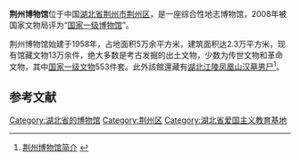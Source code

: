 {{coord|30|21|20|N|112|10|30|E|scale:10000|display=title}}
{{Infobox Museum
 |name          = 荆州博物馆
 |image         = Jingzhou_Museum_LOGO.png
 |imagesize     = 250
 |caption       = [[File:Jingzhou_Museum_2014.04.20_10-45-55.jpg|250px]]<br/>荆州博物馆
 |established   = 1958年
 |dissolved     = 
 |location      = [[湖北省|湖北省]][[荆州市|荆州市]]
 |type          = 地方性综合博物馆
 |visitors      = 
 |director      = 
 |curator       = 
 |publictransit = 
 |website       = http://jzmsm.org/
}}
'''荆州博物馆'''位于中国[[湖北省|湖北省]][[荆州市|荆州市]][[荆州区|荆州区]]，是一座综合性地志博物馆，2008年被国家文物局评为“[[国家一级博物馆|国家一级博物馆]]”。

荆州博物馆始建于1958年，占地面积5万余平方米，建筑面积达2.3万平方米，现有馆藏文物13万余件，绝大多数是考古发掘的出土文物，少数为传世文物和革命文物，其中[[国家一级文物|国家一级文物]]553件套。此外該館還藏有[[湖北江陵凤凰山汉墓男尸|湖北江陵凤凰山汉墓男尸]]<ref>[http://www.jzmsm.org/guanyu/jbgk/bwgje/2013-12-02/427.html 荆州博物馆简介] {{Wayback|url=http://www.jzmsm.org/guanyu/jbgk/bwgje/2013-12-02/427.html |date=20141016200424 }}</ref>。

==参考文献==
{{commonscat|Jingzhou Museum}}
{{reflist}}

{{中国国家一级博物馆}}
{{湖北省各地市州|博物馆}}
{{DEFAULTSORT:J}}
[[Category:湖北省的博物馆|Category:湖北省的博物馆]]
[[Category:荆州区|Category:荆州区]]
[[Category:湖北省爱国主义教育基地|Category:湖北省爱国主义教育基地]]